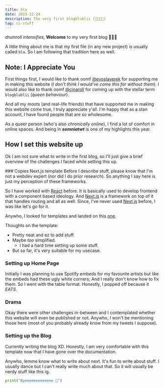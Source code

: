 ```yaml
---
title: bla
date: 2023-12-24
description: The very first blogblublii (🥁📣🎉💥)
tag: cs-stuff
---
```



*drumroll intensifies,* **Welcome** to my very first blog 💖💖💖 

A little thing about me is that my first file (in any new project) is usually called `bla`. So I am following that tradition here as well.

## Note: I Appreciate You

First things first, I would like to thank oomf [@evoslayerek](https://twitter.com/evoslayerek) for supporting me in making this website (*I don't think I would've come this far without them*). I would also like to thank oomf [@cinaroIl](https://twitter.com/cinaroIl) for coming up with the stellar term `blogblublii` (*queen behaviour*). 

And all my moots (and real-life friends) that have supported me in making this website come true, I truly appreciate y'all. I'm happy that as a stan account, I have found people that are so wholesome.

As a queer person (who's also *chronically online*), I find a lot of comfort in online spaces. And being in ***somniatwt*** is one of my highlights this year.


## How I set this website up

Ok I am not sure what to write in the first blog, so I'll just give a brief overview of the challenges I faced while setting this up. 


<Steps>
### Copies Next.js template

<Callout type="info">
Before I describe stuff, please know that I'm not a webdev expert (nor did I do prior research). So anything I say here is just my perception of these frameworks.
</Callout>


So I have worked with [React](https://react.dev/) before. It is basically used to develop frontend with a component based ideology. And [Next.js](https://nextjs.org/) is a framework on top of it that handles routing and all as well. Since, I've never used [Next.js](https://nextjs.org/) before, I was like let's go for it. 

Anywho, I looked for templates and landed on this [one](https://vercel.com/templates/next.js/portfolio-starter-kit).

Thoughts on the template:

- Pretty neat and ez to add stuff.
- Maybe *too* simplified. 
    - I had a hard time setting up some stuff.
- But so far, it's very suitable for my usecase.


### Setting up Home Page 

Initially I was planning to use Spotify embeds for my favourite artists but like the embeds had these ugly white corners; And I really don't know how to fix them. So I went with the table format. Honestly, I popped off because it *EATS*. 

### Drama 

Okay there were other challenges in-between and I contemplated whether this website will even be published or not. Anywho, I won't be mentioning those here (most of you probably already know from my tweets I suppose).


### Setting up the Blog

Currently writing the blog XD. Honestly, I am very comfortable with this template now that I have gone over the documentation.

</Steps>



Anywho, lemme know what to write about next. It's fun to write about stuff. I usually dance but I can't really write much about that. So it will usually be nerdy stuff like this ig.



```python
print("Byeeeeeeeeeeeee 👋")
```

